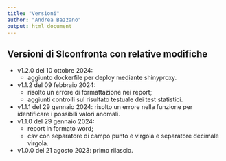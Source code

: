```yaml
---
title: "Versioni"
author: "Andrea Bazzano"
output: html_document
---
```


## Versioni di SIconfronta con relative modifiche
-   v1.2.0 del 10 ottobre 2024:
    -   aggiunto dockerfile per deploy mediante shinyproxy.
-   v1.1.2 del 09 febbraio 2024:
    -   risolto un errore di formattazione nei report;
    -   aggiunti controlli sul risultato testuale dei test statistici.
-   v1.1.1 del 29 gennaio 2024: risolto un errore nella funzione per identificare i possibili valori anomali.
-   v1.1.0 del 29 gennaio 2024:
    -   report in formato word;
    -   csv con separatore di campo punto e virgola e separatore decimale virgola.
-   v1.0.0 del 21 agosto 2023: primo rilascio.
